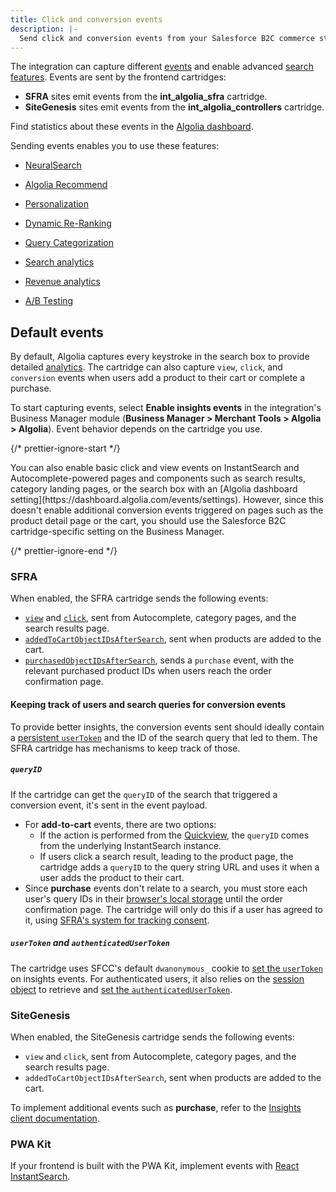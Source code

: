 ```yaml
---
title: Click and conversion events
description: |-
  Send click and conversion events from your Salesforce B2C commerce store.
---
```


The integration can capture different [events](/guides/sending-events/getting-started/) and enable advanced [search features](/guides/sending-events/concepts/event-types/#events-by-features).
Events are sent by the frontend cartridges:

- **SFRA** sites emit events from the **int\_algolia\_sfra** cartridge.
- **SiteGenesis** sites emit events from the **int\_algolia\_controllers** cartridge.

Find statistics about these events in the [Algolia dashboard](https://dashboard.algolia.com/events?).

Sending events enables you to use these features:

- [NeuralSearch](/guides/getting-started/neuralsearch/)

- [Algolia Recommend](/guides/algolia-recommend/overview/)

- [Personalization](/guides/personalization/classic-personalization/what-is-personalization/)

- [Dynamic Re-Ranking](/guides/algolia-ai/dynamic-re-ranking/)

- [Query Categorization](/guides/algolia-ai/query-categorization/)

- [Search analytics](/guides/search-analytics/overview/)

- [Revenue analytics](/guides/search-analytics/concepts/metrics/#revenue)

- [A/B Testing](/guides/ab-testing/what-is-ab-testing/)

## Default events

By default, Algolia captures every keystroke in the search box to provide detailed [analytics](/guides/search-analytics/overview/).
The cartridge can also capture `view`, `click`, and `conversion` events when users add a product to their cart or complete a purchase.

To start capturing events, select **Enable insights events** in the integration's Business Manager module (**Business Manager > Merchant Tools > Algolia > Algolia**).
Event behavior depends on the cartridge you use.

{/* prettier-ignore-start */}

<Note>
  You can also enable basic click and view events on InstantSearch and Autocomplete-powered pages and components such as search results, category landing pages, or the search box with an [Algolia dashboard setting](https://dashboard.algolia.com/events/settings). However, since this doesn't enable additional conversion events triggered on pages such as the product detail page or the cart, you should use the Salesforce B2C cartridge-specific setting on the Business Manager.
</Note>

{/* prettier-ignore-end */}

### SFRA

When enabled, the SFRA cartridge sends the following events:

- [`view`](/api-reference/api-methods/viewed-object-ids/) and [`click`](/api-reference/api-methods/clicked-object-ids-after-search/), sent from Autocomplete, category pages, and the search results page.
- [`addedToCartObjectIDsAfterSearch`](/api-reference/api-methods/added-to-cart-object-ids-after-search/), sent when products are added to the cart.
- [`purchasedObjectIDsAfterSearch`](/api-reference/api-methods/purchased-object-ids-after-search/), sends a `purchase` event, with the relevant purchased product IDs when users reach the order confirmation page.

#### Keeping track of users and search queries for conversion events

To provide better insights, the conversion events sent should ideally contain a [persistent `userToken`](/guides/sending-events/concepts/usertoken/#persistent-user-token) and the ID of the search query that led to them. The SFRA cartridge has mechanisms to keep track of those.

##### `queryID`

If the cartridge can get the `queryID` of the search that triggered a conversion event, it's sent in the event payload.

- For **add-to-cart** events, there are two options:
  - If the action is performed from the [Quickview](https://developer.salesforce.com/docs/commerce/sfra/guide/sfra-feature-list.html#quickview-capabilities), the `queryID` comes from the underlying InstantSearch instance.
  - If users click a search result, leading to the product page, the cartridge adds a `queryID` to the query string URL and uses it when a user adds the product to their cart.
- Since **purchase** events don't relate to a search, you must store each user's query IDs in their [browser's local storage](/guides/sending-events/guides/queryid/#track-the-queryid-in-cookies-or-local-storage) until the order confirmation page. The cartridge will only do this if a user has agreed to it, using [SFRA's system for tracking consent](https://developer.salesforce.com/docs/commerce/sfra/guide/b2c-sfra-consent-tracking.html).

##### `userToken` and `authenticatedUserToken`

The cartridge uses SFCC's default `dwanonymous_` cookie to [set the `userToken`](/api-reference/api-methods/set-user-token/) on insights events.
For authenticated users, it also relies on the [session object](https://developer.salesforce.com/docs/commerce/b2c-commerce/guide/b2c-function-reference.html#object-dwsystemsession) to retrieve and [set the `authenticatedUserToken`](/api-reference/api-methods/set-authenticated-user-token/).

### SiteGenesis

When enabled, the SiteGenesis cartridge sends the following events:

- `view` and `click`, sent from Autocomplete, category pages, and the search results page.
- `addedToCartObjectIDsAfterSearch`, sent when products are added to the cart.

To implement additional events such as **purchase**, refer to the [Insights client documentation](/api-client/methods/insights/).

### PWA Kit

If your frontend is built with the PWA Kit, implement events with [React InstantSearch](/guides/building-search-ui/events/react/).
